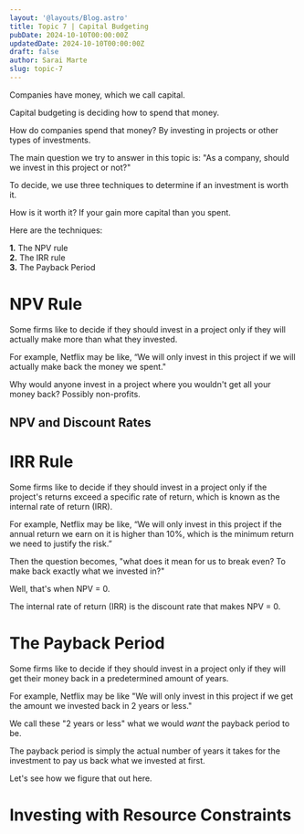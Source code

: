 ```yaml
---
layout: '@layouts/Blog.astro'
title: Topic 7 | Capital Budgeting
pubDate: 2024-10-10T00:00:00Z 
updatedDate: 2024-10-10T00:00:00Z 
draft: false
author: Sarai Marte
slug: topic-7
---
```


Companies have money, which we call capital.

Capital budgeting is deciding how to spend that money.

How do companies spend that money? By investing in projects or other types of investments.

The main question we try to answer in this topic is: "As a company, should we invest in this project or not?"

To decide, we use three techniques to determine if an investment is worth it. 

How is it worth it? If your gain more capital than you spent. 

Here are the techniques:

**1.** The NPV rule   
**2.** The IRR rule  
**3.** The Payback Period  

# NPV Rule 

Some firms like to decide if they should invest in a project only if they will actually make more than what they invested.    

For example, Netflix may be like, “We will only invest in this project if we will actually make back the money we spent." 

Why would anyone invest in a project where you wouldn't get all your money back? Possibly non-profits. 

## NPV and Discount Rates 

# IRR Rule  

Some firms like to decide if they should invest in a project only if the project's returns exceed a specific rate of return, which is known as the internal rate of return (IRR).

For example, Netflix may be like, “We will only invest in this project if the annual return we earn on it is higher than 10%, which is the minimum return we need to justify the risk.”

Then the question becomes, "what does it mean for us to break even? To make back exactly what we invested in?" 

Well, that's when NPV = 0.  

The internal rate of return (IRR) is the discount rate that makes NPV = 0.    

# The Payback Period  

Some firms like to decide if they should invest in a project only if they will get their money back in a predetermined amount of years. 

For example, Netflix may be like "We will only invest in this project if we get the amount we invested back in 2 years or less."

We call these "2 years or less" what we would *want* the payback period to be.  

The payback period is simply the actual number of years it takes for the investment to pay us back what we invested at first. 

Let's see how we figure that out here. 

# Investing with Resource Constraints

